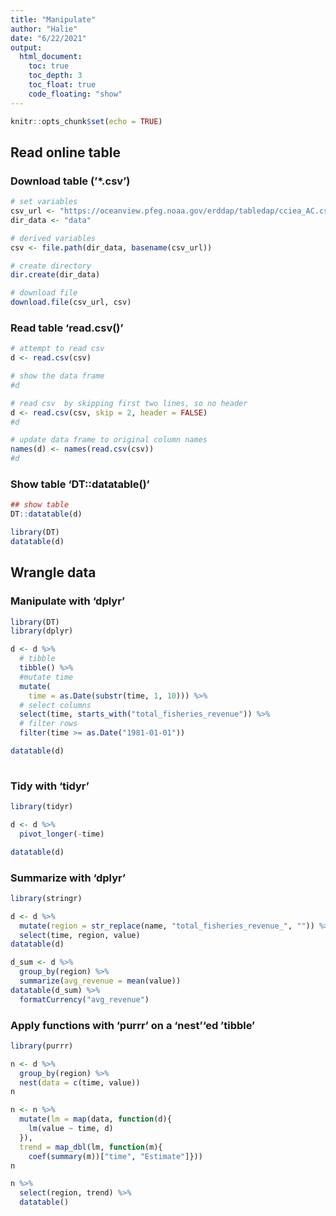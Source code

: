 ```yaml
---
title: "Manipulate"
author: "Halie"
date: "6/22/2021"
output: 
  html_document:
    toc: true 
    toc_depth: 3
    toc_float: true
    code_floating: "show"
---
```


```r
knitr::opts_chunk$set(echo = TRUE)
```

## Read online table

### Download table ('*.csv')

```r
# set variables
csv_url <- "https://oceanview.pfeg.noaa.gov/erddap/tabledap/cciea_AC.csv"
dir_data <- "data"

# derived variables
csv <- file.path(dir_data, basename(csv_url))

# create directory
dir.create(dir_data)

# download file
download.file(csv_url, csv)
```
### Read table 'read.csv()'

```r
# attempt to read csv
d <- read.csv(csv)

# show the data frame
#d

```

```r
# read csv  by skipping first two lines, so no header
d <- read.csv(csv, skip = 2, header = FALSE)
#d

# update data frame to original column names
names(d) <- names(read.csv(csv))
#d
```
### Show table 'DT::datatable()'

```r
## show table
DT::datatable(d)

library(DT)
datatable(d)
```

## Wrangle data

### Manipulate with 'dplyr'

```r
library(DT)
library(dplyr)

d <- d %>%
  # tibble
  tibble() %>% 
  #mutate time
  mutate(
    time = as.Date(substr(time, 1, 10))) %>%
  # select columns
  select(time, starts_with("total_fisheries_revenue")) %>%
  # filter rows
  filter(time >= as.Date("1981-01-01"))

datatable(d)
  
```

### Tidy with 'tidyr'

```r
library(tidyr)

d <- d %>% 
  pivot_longer(-time)

datatable(d)
```

### Summarize with 'dplyr'

```r
library(stringr)

d <- d %>% 
  mutate(region = str_replace(name, "total_fisheries_revenue_", "")) %>%
  select(time, region, value)
datatable(d)

d_sum <- d %>% 
  group_by(region) %>% 
  summarize(avg_revenue = mean(value))
datatable(d_sum) %>% 
  formatCurrency("avg_revenue")
```

### Apply functions with 'purrr' on a 'nest''ed 'tibble'

```r
library(purrr)

n <- d %>% 
  group_by(region) %>% 
  nest(data = c(time, value))
n

n <- n %>% 
  mutate(lm = map(data, function(d){
    lm(value ~ time, d)
  }),
  trend = map_dbl(lm, function(m){
    coef(summary(m))["time", "Estimate"]}))
n

n %>% 
  select(region, trend) %>%
  datatable()
```


















